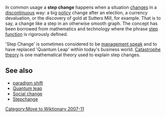 In common usage a '''step change''' happens when a situation [[change]]s in a [[discontinuous]] way: a big [[policy]] change after an election, a currency devaluation, or the discovery of gold at Sutters Mill, for example. That is to say, a change like a step in an otherwise smooth graph.
The concept has been borrowed from mathematics and technology where the phrase [[step function]] is rigorously defined. 

'Step Change' is sometimes considered to be [[management speak]] and to have replaced 'Quantum Leap' within today's business world. 
[[Catastrophe theory]] is one mathematical theory used to explain step changes. 

==See also==
*[[paradigm shift]]
*[[quantum leap|Quantum leap]]
*[[Social change]]
*[[Stepchange]]

[[Category:Move to Wiktionary 2007-11]]